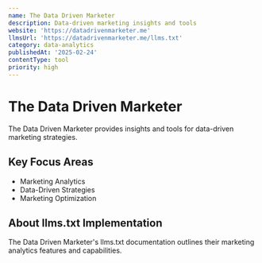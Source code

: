 ```yaml
---
name: The Data Driven Marketer
description: Data-driven marketing insights and tools
website: 'https://datadrivenmarketer.me'
llmsUrl: 'https://datadrivenmarketer.me/llms.txt'
category: data-analytics
publishedAt: '2025-02-24'
contentType: tool
priority: high
---
```


# The Data Driven Marketer

The Data Driven Marketer provides insights and tools for data-driven marketing strategies.

## Key Focus Areas

- Marketing Analytics
- Data-Driven Strategies
- Marketing Optimization

## About llms.txt Implementation

The Data Driven Marketer's llms.txt documentation outlines their marketing analytics features and capabilities.
